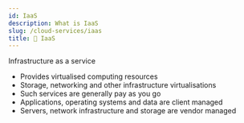 ```yaml
---
id: IaaS
description: What is IaaS
slug: /cloud-services/iaas
title: 🚧 IaaS
---
```



Infrastructure as a service

- Provides virtualised computing resources
- Storage, networking and other infrastructure virtualisations
- Such services are generally pay as you go
- Applications, operating systems and data are client managed
- Servers, network infrastructure and storage are vendor managed
